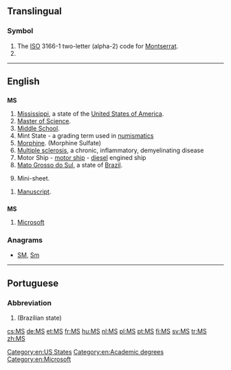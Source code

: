 {{also|Appendix:Variations of "ms"}}
==Translingual==

===Symbol===
{{head|mul|symbol}}

# The [[ISO]] 3166-1 two-letter (alpha-2) code for [[Montserrat]].
# {{SI-unit-abbnp|mega|siemens|electrical conductance}}

----

==English==

==={{abbreviation-old|en}}===
'''MS'''

# [[Mississippi]], a state of the [[United States of America]].
# [[Master of Science]].
# [[middle school|Middle School]].
# Mint State - a grading term used in [[numismatics]]
# [[morphine|Morphine]]. (Morphine Sulfate)
# [[multiple sclerosis|Multiple sclerosis]], a chronic, inflammatory, demyelinating disease
# Motor Ship - [[motor ship]] - [[diesel]] engined ship
# [[Mato Grosso do Sul]], a state of [[Brazil]].
# {{context|philately}} Mini-sheet.
{{head|en|abbreviation|g=s|p|MSS}}
# [[manuscript|Manuscript]].

==={{initialism-old|en}}===
'''MS'''

# [[Microsoft]]

===Anagrams===
* [[SM#English|SM]], [[Sm#English|Sm]]

[[Category:en:US States]]
[[Category:en:Academic degrees]]
[[Category:en:Microsoft]]

----

==Portuguese==

===Abbreviation===
{{head|pt|abbreviation}}

# {{abbreviation of|Mato Grosso do Sul|lang=pt}} (Brazilian state)

[[cs:MS]]
[[de:MS]]
[[et:MS]]
[[fr:MS]]
[[hu:MS]]
[[nl:MS]]
[[pl:MS]]
[[pt:MS]]
[[fi:MS]]
[[sv:MS]]
[[tr:MS]]
[[zh:MS]]